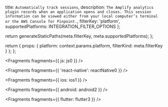   title: `Automatically track sessions`,
  description: `The Amplify analytics plugin records when an application opens and closes. This session information can be viewed either from your local computer’s terminal or the AWS Console for Pinpoint.`,
  filterKey: 'platform',
  supportedPlatforms: INTEGRATION_FILTER_OPTIONS
};



  return generateStaticPaths(meta.filterKey, meta.supportedPlatforms);
};

  return {
    props: {
      platform: context.params.platform,
      filterKind: meta.filterKey
    }
  };
};

<!-- TODO_ double check what the session tracking API possibilities are for iOS/Flutter/Android -->

<Fragments fragments={{ js: js0 }} />


<Fragments fragments={{ 'react-native': reactNative0 }} />


<Fragments fragments={{ ios: ios1 }} />


<Fragments fragments={{ android: android2 }} />


<Fragments fragments={{ flutter: flutter3 }} />
